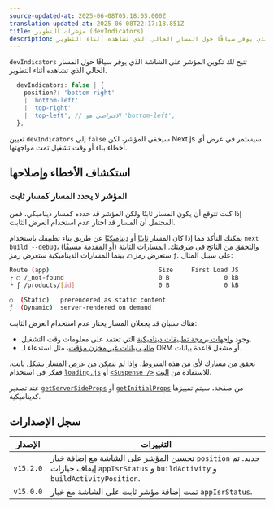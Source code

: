 ```yaml
---
source-updated-at: 2025-06-08T05:18:05.000Z
translation-updated-at: 2025-06-08T22:17:18.851Z
title: مؤشرات التطوير (devIndicators)
description: خيارات التكوين للمؤشر على الشاشة الذي يوفر سياقًا حول المسار الحالي الذي تشاهده أثناء التطوير.
---
```


`devIndicators` تتيح لك تكوين المؤشر على الشاشة الذي يوفر سياقًا حول المسار الحالي الذي تشاهده أثناء التطوير.

```ts filename="Types"
  devIndicators: false | {
    position?: 'bottom-right'
    | 'bottom-left'
    | 'top-right'
    | 'top-left', // الافتراضي هو 'bottom-left',
  },
```

تعيين `devIndicators` إلى `false` سيخفي المؤشر، لكن Next.js سيستمر في عرض أي أخطاء بناء أو وقت تشغيل تمت مواجهتها.

## استكشاف الأخطاء وإصلاحها

### المؤشر لا يحدد المسار كمسار ثابت

إذا كنت تتوقع أن يكون المسار ثابتًا ولكن المؤشر قد حدده كمسار ديناميكي، فمن المحتمل أن المسار قد اختار عدم استخدام العرض الثابت.

يمكنك التأكد مما إذا كان المسار [ثابتًا](/docs/app/getting-started/partial-prerendering#static-rendering) أو [ديناميكيًا](/docs/app/getting-started/partial-prerendering#dynamic-rendering) عن طريق بناء تطبيقك باستخدام `next build --debug`، والتحقق من الناتج في طرفيتك. المسارات الثابتة (أو المقدمة مسبقًا) ستعرض رمز `○`، بينما المسارات الديناميكية ستعرض رمز `ƒ`. على سبيل المثال:

```bash filename="Build Output"
Route (app)                              Size     First Load JS
┌ ○ /_not-found                          0 B               0 kB
└ ƒ /products/[id]                       0 B               0 kB

○  (Static)   prerendered as static content
ƒ  (Dynamic)  server-rendered on demand
```

<AppOnly>

هناك سببان قد يجعلان المسار يختار عدم استخدام العرض الثابت:

- وجود [واجهات برمجة تطبيقات ديناميكية](/docs/app/getting-started/partial-prerendering#dynamic-rendering) التي تعتمد على معلومات وقت التشغيل.
- [طلب بيانات غير مخزن مؤقت](/docs/app/getting-started/fetching-data)، مثل استدعاء لـ ORM أو مشغل قاعدة بيانات.

تحقق من مسارك لأي من هذه الشروط، وإذا لم تتمكن من عرض المسار بشكل ثابت، ففكر في استخدام [`loading.js`](/docs/app/api-reference/file-conventions/loading) أو [`<Suspense />`](https://react.dev/reference/react/Suspense) للاستفادة من [البث](/docs/app/getting-started/linking-and-navigating#streaming).

</AppOnly>

<PagesOnly>

عند تصدير [`getServerSideProps`](/docs/pages/building-your-application/data-fetching/get-server-side-props) أو [`getInitialProps`](/docs/pages/api-reference/functions/get-initial-props) من صفحة، سيتم تمييزها كديناميكية.

</PagesOnly>

## سجل الإصدارات

| الإصدار   | التغييرات                                                                                                                                             |
| --------- | --------------------------------------------------------------------------------------------------------------------------------------------------- |
| `v15.2.0` | تحسين المؤشر على الشاشة مع إضافة خيار `position` جديد. تم إيقاف خيارات `appIsrStatus` و `buildActivity` و `buildActivityPosition`. |
| `v15.0.0` | تمت إضافة مؤشر ثابت على الشاشة مع خيار `appIsrStatus`.                                                                                        |